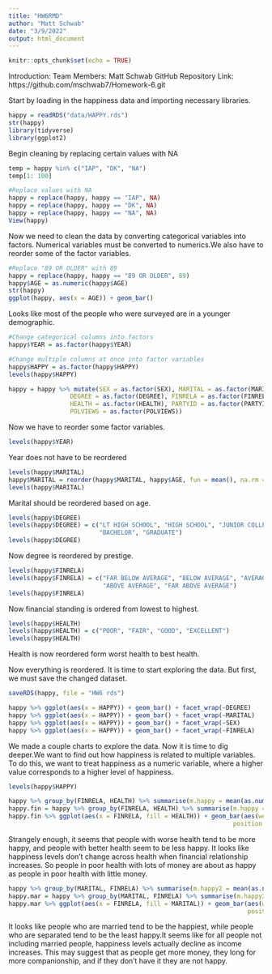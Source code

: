 ```yaml
---
title: "HW6RMD"
author: "Matt Schwab"
date: "3/9/2022"
output: html_document
---
```


```r
knitr::opts_chunk$set(echo = TRUE)
```

Introduction:
Team Members: Matt Schwab
GitHub Repository Link: https://github.com/mschwab7/Homework-6.git








Start by loading in the happiness data and importing necessary libraries.
```r
happy = readRDS("data/HAPPY.rds")
str(happy)
library(tidyverse)
library(ggplot2)
```

Begin cleaning by replacing certain values with NA
```r
temp = happy %in% c("IAP", "DK", "NA")
temp[1: 100]

#Replace values with NA
happy = replace(happy, happy == "IAP", NA)
happy = replace(happy, happy == "DK", NA)
happy = replace(happy, happy == "NA", NA)
View(happy)
```

Now we need to clean the data by converting categorical variables into factors.
Numerical variables must be converted to numerics.We also have to reorder some of the factor variables.

```r
#Replace "89 OR OLDER" with 89
happy = replace(happy, happy == "89 OR OLDER", 89)
happy$AGE = as.numeric(happy$AGE)
str(happy)
ggplot(happy, aes(x = AGE)) + geom_bar()
```

Looks like most of the people who were surveyed are in a younger demographic.

```r
#Change categorical columns into factors
happy$YEAR = as.factor(happy$YEAR)
```

```r
#Change multiple columns at once into factor variables
happy$HAPPY = as.factor(happy$HAPPY)
levels(happy$HAPPY)

happy = happy %>% mutate(SEX = as.factor(SEX), MARITAL = as.factor(MARITAL), 
                 DEGREE = as.factor(DEGREE), FINRELA = as.factor(FINRELA), 
                 HEALTH = as.factor(HEALTH), PARTYID = as.factor(PARTYID),
                 POLVIEWS = as.factor(POLVIEWS))
```

Now we have to reorder some factor variables.

```r
levels(happy$YEAR)
```
Year does not have to be reordered

```r
levels(happy$MARITAL)
happy$MARITAL = reorder(happy$MARITAL, happy$AGE, fun = mean(), na.rm = TRUE)
levels(happy$MARITAL)
```
Marital should be reordered based on age.

```r
levels(happy$DEGREE)
levels(happy$DEGREE) = c("LT HIGH SCHOOL", "HIGH SCHOOL", "JUNIOR COLLEGE",
                         "BACHELOR", "GRADUATE")
levels(happy$DEGREE)
```
Now degree is reordered by prestige.

```r
levels(happy$FINRELA)
levels(happy$FINRELA) = c("FAR BELOW AVERAGE", "BELOW AVERAGE", "AVERAGE",
                          "ABOVE AVERAGE", "FAR ABOVE AVERAGE")
levels(happy$FINRELA)
```
Now financial standing is ordered from lowest to highest.

```r
levels(happy$HEALTH)
levels(happy$HEALTH) = c("POOR", "FAIR", "GOOD", "EXCELLENT")
levels(happy$HEALTH)
```
Health is now reordered form worst health to best health.

Now everything is reordered. It is time to start exploring the data. But first,
we must save the changed dataset.

```r
saveRDS(happy, file = "HW6 rds")
```

```r
happy %>% ggplot(aes(x = HAPPY)) + geom_bar() + facet_wrap(~DEGREE)
happy %>% ggplot(aes(x = HAPPY)) + geom_bar() + facet_wrap(~MARITAL)
happy %>% ggplot(aes(x = HAPPY)) + geom_bar() + facet_wrap(~SEX)
happy %>% ggplot(aes(x = HAPPY)) + geom_bar() + facet_wrap(~FINRELA)
```
We made a couple charts to explore the data. Now it is time to dig deeper.We want to find out how happiness is related to multiple variables. To do this, we want to treat happiness as a numeric variable, where a higher value corresponds to a higher level of happiness.

```r
levels(happy$HAPPY)
```

```r
happy %>% group_by(FINRELA, HEALTH) %>% summarise(m.happy = mean(as.numeric(HAPPY), na.rm = TRUE))
happy.fin = happy %>% group_by(FINRELA, HEALTH) %>% summarise(m.happy = mean(as.numeric(HAPPY), na.rm = TRUE))
happy.fin %>% ggplot(aes(x = FINRELA, fill = HEALTH)) + geom_bar(aes(weight = m.happy),
                                                              position = position_dodge())
```
Strangely enough, it seems that people with worse health tend to be more happy, and people with better health seem to be less happy. It looks like happiness levels don't change across health when financial relationship increases. So people in poor health with lots of money are about as happy as people in poor health with little money. 


```r
happy %>% group_by(MARITAL, FINRELA) %>% summarise(m.happy2 = mean(as.numeric(HAPPY), na.rm = TRUE))
happy.mar = happy %>% group_by(MARITAL, FINRELA) %>% summarise(m.happy2 = mean(as.numeric(HAPPY), na.rm = TRUE))
happy.mar %>% ggplot(aes(x = FINRELA, fill = MARITAL)) + geom_bar(aes(weight = m.happy2),
                                                                  position = position_dodge())

```

It looks like people who are married tend to be the happiest, while people who are separated tend to be the least happy.It seems like for all people not including married people, happiness levels actually decline as income increases. This may suggest that as people get more money, they long for more companionship, and if they don't have it they are not happy. 




